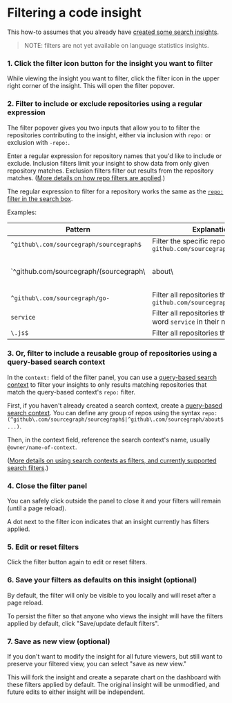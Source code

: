 # Filtering a code insight

This how-to assumes that you already have [created some search insights](/code_insights/quickstart).

> NOTE: filters are not yet available on language statistics insights.

### 1. Click the filter icon button for the insight you want to filter

While viewing the insight you want to filter, click the filter icon in the upper right corner of the insight. This will open the filter popover.

### 2. Filter to include or exclude repositories using a regular expression

The filter popover gives you two inputs that allow you to to filter the repositories contributing to the insight, either via inclusion with `repo:` or exclusion with `-repo:`.

Enter a regular expression for repository names that you'd like to include or exclude. Inclusion filters limit your insight to show data from only given repository matches. Exclusion filters filter out results from the repository matches. ([More details on how repo filters are applied](/code_insights/explanations/code_insights_filters#repo-repo-filters).)

The regular expression to filter for a repository works the same as the [`repo:` filter in the search box](/code-search/queries#filters-all-searches).

Examples:

|                 Pattern                 |                              Explanation                              |            |                                                                                                                                            |
| --------------------------------------- | --------------------------------------------------------------------- | ---------- | ------------------------------------------------------------------------------------------------------------------------------------------ |
| `^github\.com/sourcegraph/sourcegraph$` | Filter the specific repository `github.com/sourcegraph/sourcegraph`   |            |                                                                                                                                            |
| `^github\.com/sourcegraph/(sourcegraph\ | about\                                                                | docsite)$` | Filter the specific repositories `github.com/sourcegraph/sourcegraph`, `github.com/sourcegraph/about` and `github.com/sourcegraph/docsite` |
| `^github\.com/sourcegraph/go-`          | Filter all repositories that start with `github.com/sourcegraph/go-`  |            |                                                                                                                                            |
| `service`                               | Filter all repositories that contain the word `service` in their name |            |                                                                                                                                            |
| `\.js$`                                 | Filter all repositories that end in `.js`                             |            |                                                                                                                                            |

### 3. Or, filter to include a reusable group of repositories using a query-based search context

In the `context:` field of the filter panel, you can use a [query-based search context](/code-search/working/search_contexts#beta-query-based-search-contexts) to filter your insights to only results matching repositories that match the query-based context's `repo:` filter.

First, if you haven't already created a search context, create a [query-based search context](/code-search/working/search_contexts#beta-query-based-search-contexts). You can define any group of repos using the syntax `repo:(^github\.com/sourcegraph/sourcegraph$|^github\.com/sourcegraph/about$...)`.

Then, in the context field, reference the search context's name, usually `@owner/name-of-context`.

([More details on using search contexts as filters, and currently supported search filters](/code_insights/explanations/code_insights_filters#context-query-based-search-context-filters).)

### 4. Close the filter panel

You can safely click outside the panel to close it and your filters will remain (until a page reload).

A dot next to the filter icon indicates that an insight currently has filters applied.

### 5. Edit or reset filters

Click the filter button again to edit or reset filters.

### 6. Save your filters as defaults on this insight (optional)

By default, the filter will only be visible to you locally and will reset after a page reload.

To persist the filter so that anyone who views the insight will have the filters applied by default, click "Save/update default filters".

### 7. Save as new view (optional)

If you don't want to modify the insight for all future viewers, but still want to preserve your filtered view, you can select "save as new view."

This will fork the insight and create a separate chart on the dashboard with these filters applied by default. The original insight will be unmodified, and future edits to either insight will be independent.
